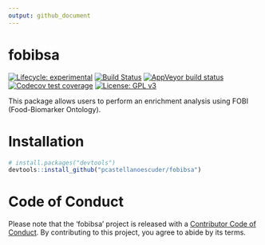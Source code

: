 ```yaml
---
output: github_document
---
```


# fobibsa

<!-- badges: start -->
[![Lifecycle: experimental](https://img.shields.io/badge/lifecycle-experimental-orange.svg)](https://www.tidyverse.org/lifecycle/#experimental)
[![Build Status](https://travis-ci.com/pcastellanoescuder/fobibsa.svg?branch=master)](https://travis-ci.com/pcastellanoescuder/fobibsa)
[![AppVeyor build status](https://ci.appveyor.com/api/projects/status/github/pcastellanoescuder/fobibsa?branch=master&svg=true)](https://ci.appveyor.com/project/pcastellanoescuder/fobibsa)
[![Codecov test coverage](https://codecov.io/gh/pcastellanoescuder/fobibsa/branch/master/graph/badge.svg)](https://codecov.io/gh/pcastellanoescuder/fobibsa?branch=master)
[![License: GPL v3](https://img.shields.io/badge/License-GPLv3-blue.svg)](https://www.gnu.org/licenses/gpl-3.0)
<!-- badges: end -->

This package allows users to perform an enrichment analysis using FOBI (Food-Biomarker Ontology).

# Installation

```r
# install.packages("devtools")
devtools::install_github("pcastellanoescuder/fobibsa")
```

# Code of Conduct

Please note that the 'fobibsa' project is released with a [Contributor Code of Conduct](CODE_OF_CONDUCT.md). By contributing to this project, you agree to abide by its terms.
  
  
